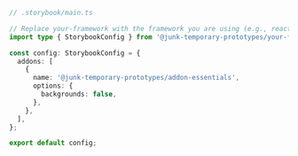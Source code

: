 ```ts
// .storybook/main.ts

// Replace your-framework with the framework you are using (e.g., react-webpack5, vue3-webpack5)
import type { StorybookConfig } from '@junk-temporary-prototypes/your-framework';

const config: StorybookConfig = {
  addons: [
    {
      name: '@junk-temporary-prototypes/addon-essentials',
      options: {
        backgrounds: false,
      },
    },
  ],
};

export default config;
```
